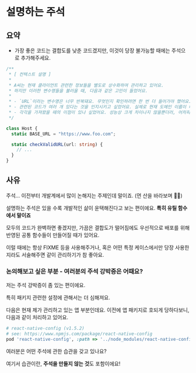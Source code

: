 # 설명하는 주석

## 요약

- 가장 좋은 코드는 결합도를 낮춘 코드겠지만, 이것이 당장 불가능할 때에는 주석으로 추가해주세요.

```ts filename="설명하는_주석_예시.tsx"
/**
 * [ 컨텍스트 설명 ]
 *
 * A씨는 현재 클라이언트 관련한 정보들을 별도로 상수화하여 관리하고 있어요.
 * 하지만 이러한 변수명들을 불러올 때, 다음과 같은 고민이 들었어요.
 *
 * - `URL`이라는 변수명은 너무 반복돼요. 무엇인지 확인하려면 한 번 더 들어가야 했어요.
 * - 관련된 코드가 여러 개 있다는 것을 인지시키고 싶었어요. 실제로 현재 도메인 이름이 대상 도메인이 맞는지 체크하는 함수가 존재했는데, 이를 인지하는 사람이 적었어요.
 * - 각각을 가져왔을 때의 이점이 있나 싶었어요. 성능상 크게 차이나지 않을뿐더러, 어차피 각 값과 함수가 한 번씩은 CSR 구조 내에서 한 번씩은 반드시 사용돼요.
 */

class Host {
  static BASE_URL = "https://www.foo.com";

  static checkValidURL(url: string) {
    // ...
  }
}
```

## 사유

주석... 이전부터 개발계에서 많이 논해지는 주제인데 말이죠. (먼 산을 바라보며 🌋🙃)

설명하는 주석은 있을 수록 개발적인 삶이 윤택해진다고 보는 편이에요. **특히 유틸 함수에서 말이죠**

모두의 코드가 완벽하면 좋겠지만, 가끔은 결합도가 떨어짐에도 우선적으로 배포를 위해 반영된 공통 함수들이 만들어질 때가 있어요.

이럴 때에는 항상 FIXME 등을 사용해주거나, 혹은 어떤 특정 케이스에서만 당장 사용한지라도 서술해주면 같이 관리하기가 참 좋아요.

### 논의해보고 싶은 부분 - 여러분의 주석 강박증은 어때요?

저는 주석 강박증이 좀 있는 편이에요.

특히 패키지 관련한 설정에 관해서는 더 심해져요.

다음은 현재 제가 관리하고 있는 앱 부분인데요. 이전에 앱 패키지로 호되게 당하다보니, 다음과 같이 처리하고 있어요.

```ruby
# react-native-config (v1.5.2)
# see: https://www.npmjs.com/package/react-native-config
pod 'react-native-config', :path => '../node_modules/react-native-config'
```

여러분은 어떤 주석에 관한 습관을 갖고 있나요?

여기서 습관이란, **주석을 만들지 않는 것**도 포함이에요!

